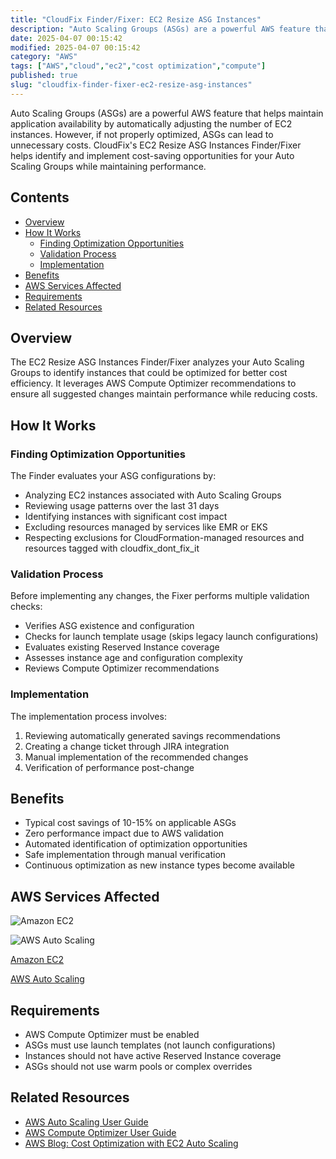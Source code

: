 ```yaml
---
title: "CloudFix Finder/Fixer: EC2 Resize ASG Instances"
description: "Auto Scaling Groups (ASGs) are a powerful AWS feature that helps maintain application availability by automatically adjusting the number of EC2 instances. Howev..."
date: 2025-04-07 00:15:42
modified: 2025-04-07 00:15:42
category: "AWS"
tags: ["AWS","cloud","ec2","cost optimization","compute"]
published: true
slug: "cloudfix-finder-fixer-ec2-resize-asg-instances"
---
```


Auto Scaling Groups (ASGs) are a powerful AWS feature that helps maintain application availability by automatically adjusting the number of EC2 instances. However, if not properly optimized, ASGs can lead to unnecessary costs. CloudFix's EC2 Resize ASG Instances Finder/Fixer helps identify and implement cost-saving opportunities for your Auto Scaling Groups while maintaining performance.

## Contents

-   [Overview](#overview)
-   [How It Works](#how-it-works)
    -   [Finding Optimization Opportunities](#finding-opportunities)
    -   [Validation Process](#validation-process)
    -   [Implementation](#implementation)
-   [Benefits](#benefits)
-   [AWS Services Affected](#aws-services)
-   [Requirements](#requirements)
-   [Related Resources](#related-resources)

## Overview

The EC2 Resize ASG Instances Finder/Fixer analyzes your Auto Scaling Groups to identify instances that could be optimized for better cost efficiency. It leverages AWS Compute Optimizer recommendations to ensure all suggested changes maintain performance while reducing costs.

## How It Works

### Finding Optimization Opportunities

The Finder evaluates your ASG configurations by:

-   Analyzing EC2 instances associated with Auto Scaling Groups
-   Reviewing usage patterns over the last 31 days
-   Identifying instances with significant cost impact
-   Excluding resources managed by services like EMR or EKS
-   Respecting exclusions for CloudFormation-managed resources and resources tagged with cloudfix\_dont\_fix\_it

### Validation Process

Before implementing any changes, the Fixer performs multiple validation checks:

-   Verifies ASG existence and configuration
-   Checks for launch template usage (skips legacy launch configurations)
-   Evaluates existing Reserved Instance coverage
-   Assesses instance age and configuration complexity
-   Reviews Compute Optimizer recommendations

### Implementation

The implementation process involves:

1.  Reviewing automatically generated savings recommendations
2.  Creating a change ticket through JIRA integration
3.  Manual implementation of the recommended changes
4.  Verification of performance post-change

## Benefits

-   Typical cost savings of 10-15% on applicable ASGs
-   Zero performance impact due to AWS validation
-   Automated identification of optimization opportunities
-   Safe implementation through manual verification
-   Continuous optimization as new instance types become available

## AWS Services Affected

![Amazon EC2](/media/uploads/EC2.svg)

![AWS Auto Scaling](/media/uploads/Auto-Scaling.svg)

[Amazon EC2](https://docs.aws.amazon.com/ec2/)

[AWS Auto Scaling](https://docs.aws.amazon.com/autoscaling/)

## Requirements

-   AWS Compute Optimizer must be enabled
-   ASGs must use launch templates (not launch configurations)
-   Instances should not have active Reserved Instance coverage
-   ASGs should not use warm pools or complex overrides

## Related Resources

-   [AWS Auto Scaling User Guide](https://docs.aws.amazon.com/autoscaling/ec2/userguide/)
-   [AWS Compute Optimizer User Guide](https://docs.aws.amazon.com/compute-optimizer/latest/ug/)
-   [AWS Blog: Cost Optimization with EC2 Auto Scaling](https://aws.amazon.com/blogs/compute/cost-optimization-with-ec2-auto-scaling/)
